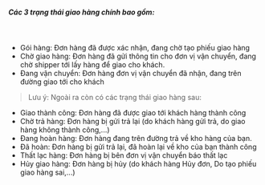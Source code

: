 ##### Các 3 trạng thái giao hàng chính bao gồm:

<br />

- Gói hàng: Đơn hàng đã được xác nhận, đang chờ tạo phiếu giao hàng
- Chờ giao hàng: Đơn hàng đã gửi thông tin cho đơn vị vận chuyển, đang chờ shipper tới lấy hàng để giao cho khách.
- Đang vận chuyển: Đơn hàng đơn vị vận chuyển đã nhận, đang trên đường giao tới cho khách

> Lưu ý: Ngoài ra còn có các trạng thái giao hàng sau:

- Giao thành công: Đơn hàng đã được giao tới khách hàng thành công
- Chờ trả hàng: Đơn hàng bị gửi trả lại (do khách hàng gửi trả, do giao hàng không thành công,...)
- Đang hoàn hàng: Đơn hàng đang trên đường trả về kho hàng của bạn.
- Đã hoàn: Đơn hàng bị gửi trả lại, đã hoàn lại về kho của bạn thành công
- Thất lạc hàng: Đơn hàng bị bên đơn vị vận chuyển báo thất lạc
- Hủy giao hàng: Đơn hàng bị hủy (do khách hàng Hủy đơn, Do tạo phiếu giao hàng sai,...)

